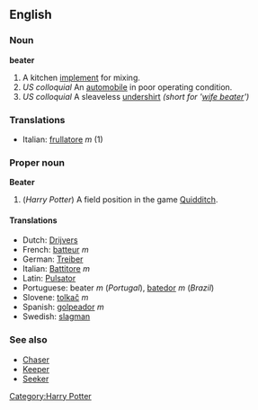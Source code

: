 ==English==
===Noun===
'''beater'''
# A kitchen [[implement]] for mixing.
# ''US colloquial'' An [[automobile]] in poor operating condition.
# ''US colloquial'' A sleaveless [[undershirt]] ''(short for '[[wife beater]]')''

===Translations===
*Italian: [[frullatore]] ''m'' (1)
 
===Proper noun===
'''Beater'''

# (''Harry Potter'') A field position in the game [[Quidditch]].

====Translations====
*Dutch: [[Drijvers]]<!-- gender? -->
*French: [[batteur]] ''m''
*German: [[Treiber]]<!-- gender? -->
*Italian: [[Battitore]] ''m''<!-- partly guessed since it's not in HP1 in the singular -->
*Latin: [[Pulsator]]<!-- gender? -->
*Portuguese: beater ''m'' (''Portugal''), [[batedor]] ''m'' (''Brazil'')
*Slovene: [[tolkač]] ''m''
*Spanish: [[golpeador]] ''m''
*Swedish: [[slagman]]<!-- gender? -->

===See also===
*[[Chaser]]
*[[Keeper]]
*[[Seeker]]

[[Category:Harry Potter]]